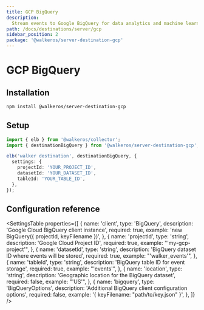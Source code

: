 ```yaml
---
title: GCP BigQuery
description:
  Stream events to Google BigQuery for data analytics and machine learning
path: /docs/destinations/server/gcp
sidebar_position: 2
package: '@walkeros/server-destination-gcp'
---
```



# GCP BigQuery

<PackageLink
  env="server"
  github="packages/server/destinations/gcp"
  npm="@walkeros/server-destination-gcp"
/>

## Installation

```bash
npm install @walkeros/server-destination-gcp
```

## Setup

```typescript
import { elb } from '@walkeros/collector';
import { destinationBigQuery } from '@walkeros/server-destination-gcp';

elb('walker destination', destinationBigQuery, {
  settings: {
    projectId: 'YOUR_PROJECT_ID',
    datasetId: 'YOUR_DATASET_ID',
    tableId: 'YOUR_TABLE_ID',
  },
});
```

## Configuration reference

<SettingsTable
  properties={[
    {
      name: 'client',
      type: 'BigQuery',
      description: 'Google Cloud BigQuery client instance',
      required: true,
      example: 'new BigQuery({ projectId, keyFilename })',
    },
    {
      name: 'projectId',
      type: 'string',
      description: 'Google Cloud Project ID',
      required: true,
      example: "'my-gcp-project'",
    },
    {
      name: 'datasetId',
      type: 'string',
      description: 'BigQuery dataset ID where events will be stored',
      required: true,
      example: "'walker_events'",
    },
    {
      name: 'tableId',
      type: 'string',
      description: 'BigQuery table ID for event storage',
      required: true,
      example: "'events'",
    },
    {
      name: 'location',
      type: 'string',
      description: 'Geographic location for the BigQuery dataset',
      required: false,
      example: "'US'",
    },
    {
      name: 'bigquery',
      type: 'BigQueryOptions',
      description: 'Additional BigQuery client configuration options',
      required: false,
      example: '{ keyFilename: "path/to/key.json" }',
    },
  ]}
/>
